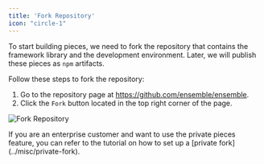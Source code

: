 ```yaml
---
title: 'Fork Repository'
icon: "circle-1"
---
```


To start building pieces, we need to fork the repository that contains the framework library and the development environment. Later, we will publish these pieces as `npm` artifacts.

Follow these steps to fork the repository:

1. Go to the repository page at https://github.com/ensemble/ensemble.
2. Click the `Fork` button located in the top right corner of the page.

![Fork Repository](/resources/screenshots/fork-repository.jpg)


<Tip>
If you are an enterprise customer and want to use the private pieces feature, you can refer to the tutorial on how to set up a [private fork](../misc/private-fork).
</Tip>